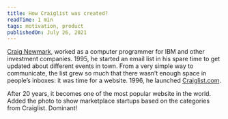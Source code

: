 ```yaml
---
title: How Craiglist was created?
readTime: 1 min
tags: motivation, product
publishedOn: July 26, 2021
---
```


[Craig Newmark](https://en.wikipedia.org/wiki/Craig_Newmark), worked as a computer programmer for IBM and other investment companies. 1995, he started an email list in his spare time to get updated about different events in town. From a very simple way to communicate, the list grew so much that there wasn’t enough space in people’s inboxes: it was time for a website. 1996, he launched [Craiglist.com](https://www.craigslist.org/).

After 20 years, it becomes one of the most popular website in the world. Added the photo to show marketplace startups based on the categories from Craiglist. Dominant!

<ImagePreview url='https://nongquanong.sfo3.cdn.digitaloceanspaces.com/craigslist.jpeg' title='CBInsights' href='https://www.cbinsights.com/research/craigslist-unbundling/' />